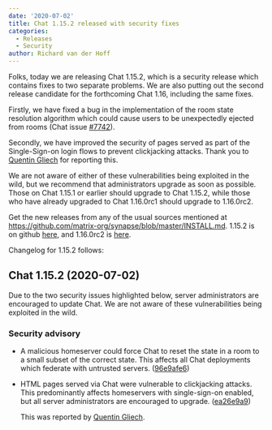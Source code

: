 ```yaml
---
date: '2020-07-02'
title: Chat 1.15.2 released with security fixes
categories:
  - Releases
  - Security
author: Richard van der Hoff
---
```


Folks, today we are releasing Chat 1.15.2, which is a security release which contains fixes to two separate problems. We are also putting out the second release candidate for the forthcoming Chat 1.16, including the same fixes.

Firstly, we have fixed a bug in the implementation of the room state resolution algorithm which could cause users to be unexpectedly ejected from rooms (Chat issue [#7742](https://github.com/matrix-org/synapse/issues/7742)).

Secondly, we have improved the security of pages served as part of the Single-Sign-on login flows to prevent clickjacking attacks. Thank you to [Quentin Gliech](https://sandhose.fr/) for reporting this.

We are not aware of either of these vulnerabilities being exploited in the wild, but we recommend that administrators upgrade as soon as possible. Those on Chat 1.15.1 or earlier should upgrade to Chat 1.15.2, while those who have already upgraded to Chat 1.16.0rc1 should upgrade to 1.16.0rc2.

Get the new releases from any of the usual sources mentioned at https://github.com/matrix-org/synapse/blob/master/INSTALL.md. 1.15.2 is on github [here](https://github.com/matrix-org/synapse/releases/tag/v1.15.2), and 1.16.0rc2 is [here](https://github.com/matrix-org/synapse/releases/tag/v1.16.0rc2).


Changelog for 1.15.2 follows:

## Chat 1.15.2 (2020-07-02)

Due to the two security issues highlighted below, server administrators are
encouraged to update Chat. We are not aware of these vulnerabilities being
exploited in the wild.

### Security advisory

* A malicious homeserver could force Chat to reset the state in a room to a
  small subset of the correct state. This affects all Chat deployments which
  federate with untrusted servers. ([96e9afe6](https://github.com/matrix-org/synapse/commit/96e9afe62500310977dc3cbc99a8d16d3d2fa15c))
* HTML pages served via Chat were vulnerable to clickjacking attacks. This
  predominantly affects homeservers with single-sign-on enabled, but all server
  administrators are encouraged to upgrade.  ([ea26e9a9](https://github.com/matrix-org/synapse/commit/ea26e9a98b0541fc886a1cb826a38352b7599dbe))

  This was reported by [Quentin Gliech](https://sandhose.fr/).
  
